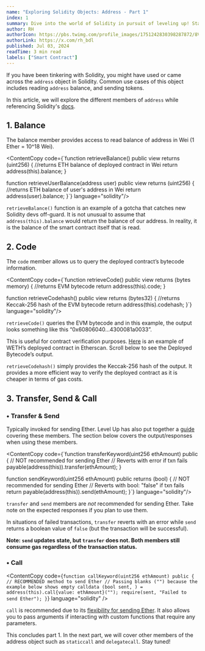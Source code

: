 ```yaml
---
name: "Exploring Solidity Objects: Address - Part 1"
index: 1
summary: Dive into the world of Solidity in pursuit of leveling up! Starting with Address object.
author: RH
authorIcon: https://pbs.twimg.com/profile_images/1751242830398287872/8VKShh46.jpg
authorLink: https://x.com/rh_bdl
published: Jul 03, 2024
readTime: 3 min read
labels: ["Smart Contract"]
---
```



If you have been tinkering with Solidity, you might have used or came across the `address` object in Solidity. Common use cases of this object includes reading `address` balance, and sending tokens.

In this article, we will explore the different members of `address` while referencing Solidity's [docs](https://docs.soliditylang.org/en/latest/cheatsheet.html#members-of-address).

## **1. Balance**

The balance member provides access to read balance of address in Wei (1 Ether = 10^18 Wei).

<ContentCopy code={`function retrieveBalance() public view returns (uint256) {
    //returns ETH balance of deployed contract in Wei
    return address(this).balance;
}

function retrieveUserBalance(address user) public view returns (uint256) {
    //returns ETH balance of user's address in Wei
    return address(user).balance;
}`} language="solidity"/>

`retrieveBalance()` function is an example of a gotcha that catches new Solidity devs off-guard. It is not unusual to assume that `address(this).balance` would return the balance of our address. In reality, it is the balance of the smart contract itself that is read.

## **2. Code**

The `code` member allows us to query the deployed contract’s bytecode information.

<ContentCopy code={`function retrieveCode() public view returns (bytes memory) {
    //returns EVM bytecode
    return address(this).code;
}

function retrieveCodehash() public view returns (bytes32) {
    //returns Keccak-256 hash of the EVM bytecode
    return address(this).codehash;
}`} language="solidity"/>

`retrieveCode()` queries the EVM bytecode and in this example, the output looks something like this “0x60806040…4300081a0033”.

This is useful for contract verification purposes. [Here](https://etherscan.io/token/0xc02aaa39b223fe8d0a0e5c4f27ead9083c756cc2#code) is an example of WETH’s deployed contract in Etherscan. Scroll below to see the Deployed Bytecode’s output.

`retrieveCodehash()` simply provides the Keccak-256 hash of the output. It provides a more efficient way to verify the deployed contract as it is cheaper in terms of gas costs.

## **3. Transfer, Send & Call**

### • Transfer & Send

Typically invoked for sending Ether. Level Up has also put together a [guide](<(https://www.levelupweb3.xyz/solidity/transacting-ether)>) covering these members. The section below covers the output/responses when using these members.

<ContentCopy code={`function transferKeyword(uint256 ethAmount) public {
    // NOT recommended for sending Ether
    // Reverts with error if txn fails
    payable(address(this)).transfer(ethAmount);
}

function sendKeyword(uint256 ethAmount) public returns (bool) {
    // NOT recommended for sending Ether
    // Reverts with bool: "false" if txn fails
    return payable(address(this)).send(ethAmount);
}`} language="solidity"/>

`transfer` and `send` members are _not_ recommended for sending Ether. Take note on the expected responses if you plan to use them.

In situations of failed transactions, `transfer` reverts with an error while `send` returns a boolean value of `false` (but the transaction will be successful).

**Note: `send` updates state, but `transfer` does not. Both members still consume gas regardless of the transaction status.**

### • Call

<ContentCopy
  code={`function callKeyword(uint256 ethAmount) public {
    // RECOMMENDED method to send Ether
    // Passing blanks ("") because the example below shows empty calldata
    (bool sent, ) = address(this).call{value: ethAmount}("");
    require(sent, "Failed to send Ether");
}`}
  language="solidity"
/>

`call` is recommended due to its [flexibility for sending Ether](https://forum.openzeppelin.com/t/should-we-never-use-the-transfer-function/38445). It also allows you to pass arguments if interacting with custom functions that require any parameters.

This concludes part 1. In the next part, we will cover other members of the address object such as `staticcall` and `delegatecall`. Stay tuned!
